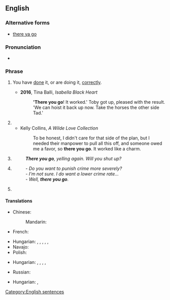 ==English==

===Alternative forms===
* {{qualifier|more informal}} [[there ya go]]

===Pronunciation===
* {{audio|en|En-au-there you go.ogg|Audio (AU)}}

===Phrase===
{{en-phrase}} {{tlb|en|informal|idiomatic}}

# You have [[do]]ne it, or are doing it, [[correctly]].
#: {{syn|en|well done|good job}}
#* '''2016''', Tina Balli, ''Isabella Black Heart''
#*: ''''There you go'''! It worked.' Toby got up, pleased with the result. 'We can hoist it back up now. Take the horses the other side Tad.'
# {{n-g|Used to explain or justify one's course of action.}}
#* Kelly Collins, ''A Wilde Love Collection''
#*: To be honest, I didn't care for that side of the plan, but I needed their manpower to pull all this off, and someone owed me a favor, so '''there you go'''. It worked like a charm.
# {{non-gloss definition|Expressing [[exasperation]].}}
#: '''''There you go''', yelling again. Will you shut up?''
# {{non-gloss definition|Expressing that the conclusion is the same as it was suggested before; the other party's statement actually implies the same thing as one's own idea.}}
#: ''- Do you want to punish crime more severely?<br>- I'm not sure. I do want a lower crime rate...<br>- Well, '''there you go'''.''
# {{non-gloss definition|Used while [[give|giving]] someone something.}}
#: {{syn|en|here you are|here you go|there you are}}

====Translations====
{{trans-top|you have done it, or are doing it, correctly}}
* Chinese:
*: Mandarin: {{t|cmn|做得好}}
* French: {{t+|fr|ça y est}}
{{trans-mid}}
* Hungarian: {{t|hu|ez az}}, {{t|hu|jól van}}, {{t|hu|megy ez}}, {{t|hu|[[ügyes]] [[vagy]]}}, {{q|something is completed successfully}} {{t|hu|[[meg]] [[is]] [[van]]}}, {{t|hu|[[meg]] [[is]] [[vagyunk]]}}
* Navajo: {{t|nv|hóóhó yaʼ}}
* Polish: {{t|pl|dobrze robisz}}
{{trans-bottom}}

{{trans-top|expressing exasperation}}
* Hungarian: {{t|hu|na tessék}}, {{t+|hu|tessék}}, {{t+|hu|lám}}, {{t|hu|már megint}}, {{q|if a positive case is mentioned or implied as a counterpoint to the current situation}} {{t|hu|bezzeg}}
{{trans-mid}}
* Russian: {{t+|ru|ну вот|sc=Cyrl}}
{{trans-bottom}}

{{trans-top|expressing that the implication of the speaker's statement is actually the same as one's own}}
{{trans-mid}}
* Hungarian: {{t|hu|na látod}}, {{t|hu|na látja}}
{{trans-bottom}}

{{trans-see|here you are}}

[[Category:English sentences]]